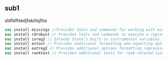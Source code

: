 ## sub1

sldfslflskdjfakölsjföa

```stata
ssc install missings //Provides tools and commands for working with missing data.
ssc install rdrobust // Provides tools and commands to execute a regression discontinuity design methodology.
ssc install ivreg2 // Extends Stata’s built-in instrumental variables (IV) estimation capabilities.
ssc install estout // Provides additional formatting and exporting options for regression results.
ssc install outreg2 // Provides additional options formatting regression results for output in tables.
ssc install ranktest // Provides additional tests for rank-related issues, such as rank correlation coefficients.
```